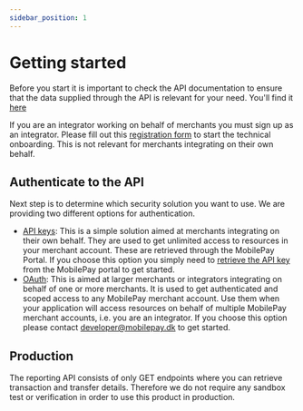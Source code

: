 ```yaml
---
sidebar_position: 1
---
```


# Getting started

Before you start it is important to check the API documentation to ensure that the data supplied through the API is relevant for your need. You'll find it [here](/api/reporting)

If you are an integrator working on behalf of merchants you must sign up as an integrator. Please fill out this [registration form](https://mobilepay.dk/erhverv/integrator-signup) to start the technical onboarding. This is not relevant for merchants integrating on their own behalf.

## Authenticate to the API

Next step is to determine which security solution you want to use. We are providing two different options for authentication. 

- [API keys](/docs/reporting/authentication/api-key): This is a simple solution aimed at merchants integrating on their own behalf. They are used to get unlimited access to resources in your merchant account. These are retrieved through the MobilePay Portal. If you choose this option you simply need to [retrieve the API key](/docs/reporting/authentication/api-key#get-an-api-key) from the MobilePay portal to get started. 
- [OAuth](/docs/reporting/authentication/open-id): This is aimed at larger merchants or integrators integrating on behalf of one or more merchants. It is used to get authenticated and scoped access to any MobilePay merchant account. Use them when your application will access resources on behalf of multiple MobilePay merchant accounts, i.e. you are an integrator. If you choose this option please contact developer@mobilepay.dk to get started. 

## Production

The reporting API consists of only GET endpoints where you can retrieve transaction and transfer details. Therefore we do not require any sandbox test or verification in order to use this product in production.
